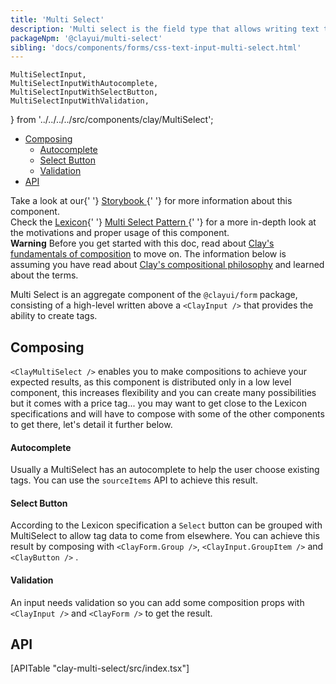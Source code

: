 ```yaml
---
title: 'Multi Select'
description: 'Multi select is the field type that allows writing text to create “tags” that are represented in the shape of labels.'
packageNpm: '@clayui/multi-select'
sibling: 'docs/components/forms/css-text-input-multi-select.html'
---
```


	MultiSelectInput,
	MultiSelectInputWithAutocomplete,
	MultiSelectInputWithSelectButton,
	MultiSelectInputWithValidation,
} from '../../../../src/components/clay/MultiSelect';

<div class="nav-toc-absolute">
<div class="nav-toc">

-   [Composing](#composing)
    -   [Autocomplete](#autocomplete)
    -   [Select Button](#select-button)
    -   [Validation](#validation)
-   [API](#api)

</div>
</div>

<div class="clay-site-alert alert alert-warning">
	Take a look at our{' '}
	<a href="https://storybook.clayui.com/?path=/story/components-clayform--inputwithmultiselect">
		Storybook
	</a>{' '}
	for more information about this component.
</div>

<div class="clay-site-alert alert alert-info">
	Check the <a href="https://liferay.design/lexicon">Lexicon</a>{' '}
	<a href="https://liferay.design/lexicon/core-components/forms/selector/">
		Multi Select Pattern
	</a>{' '}
	for a more in-depth look at the motivations and proper usage of this
	component.
</div>

<div class="clay-site-alert alert alert-warning">
	<strong class="lead">Warning</strong>
	Before you get started with this doc, read about <a href="/foundations/composing.html" target="_blank">Clay's fundamentals of composition</a> to move on. The information below is assuming you have read about <a href="/foundations/composing.html" target="_blank">Clay's compositional philosophy</a> and learned about the terms.
</div>

Multi Select is an aggregate component of the `@clayui/form` package, consisting of a high-level written above a `<ClayInput />` that provides the ability to create tags.

<MultiSelectInput />

## Composing

`<ClayMultiSelect />` enables you to make compositions to achieve your expected results, as this component is distributed only in a low level component, this increases flexibility and you can create many possibilities but it comes with a price tag... you may want to get close to the Lexicon specifications and will have to compose with some of the other components to get there, let's detail it further below.

#### Autocomplete

Usually a MultiSelect has an autocomplete to help the user choose existing tags. You can use the `sourceItems` API to achieve this result.

<MultiSelectInputWithAutocomplete />

#### Select Button

According to the Lexicon specification a `Select` button can be grouped with MultiSelect to allow tag data to come from elsewhere. You can achieve this result by composing with `<ClayForm.Group />`, `<ClayInput.GroupItem />` and `<ClayButton />` .

<MultiSelectInputWithSelectButton />

#### Validation

An input needs validation so you can add some composition props with `<ClayInput />` and `<ClayForm />` to get the result.

<MultiSelectInputWithValidation />

## API

<div>[APITable "clay-multi-select/src/index.tsx"]</div>
